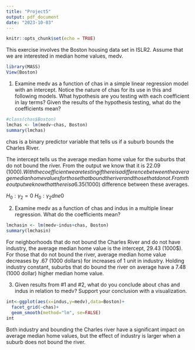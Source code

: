 ```yaml
---
title: "Project5"
output: pdf_document
date: "2023-10-03"
---
```


```r
knitr::opts_chunk$set(echo = TRUE)
```
This exercise involves the Boston housing data set in ISLR2. Assume that we are
interested in median home values, medv.
```r
library(MASS)
View(Boston)
```

1. Examine medv as a function of chas in a simple linear regression model with
an intercept. Notice the nature of chas for its use in this and following models.
What hypothesis are you testing with each coefficient in lay terms? Given the
results of the hypothesis testing, what do the coefficients mean?
```r
#class(chas$Boston)
lmchas <- lm(medv~chas, Boston)
summary(lmchas)
```
chas is a binary predictor variable that tells us if a suburb bounds the Charles River.

The intercept tells us the average median home value for the suburbs that do not bound the river. From the output we know that it is 22.09 (1000$). With the coefficient we are testing if there is a difference between the average median home values for those that bound the river and those that do not. 
From the output we know that there is a 6.35 (1000$) difference between these averages.

$H_0:\gamma_2=0$
$H_0:\gamma_2 dne 0$

2. Examine medv as a function of chas and indus in a multiple linear regression.
What do the coefficients mean?
```r
lmchasin <- lm(medv~indus+chas, Boston)
summary(lmchasin)
```
For neighborhoods that do not bound the Charles River and do not have industry, the average median home value is the intercept, 29.43 (1000$). For those that do not bound the river, average median home value decreases by .67 (1000 dollars) for increases of 1 unit in industry. Holding industry constant, suburbs that do bound the river on average have a 7.48 (1000 dollar) higher median home value.

3. Given results from #1 and #2, what do you conclude about chas and
indus in relation to medv? Support your conclusion with a visualization.
```r
int<-ggplot(aes(x=indus,y=medv),data=Boston)+
  facet_grid(~chas)+
  geom_smooth(method="lm", se=FALSE) 
int

```
Both industry and bounding the Charles river have a significant impact on average median home values, but the effect of industry is larger when a suburb does not bound the river. 
